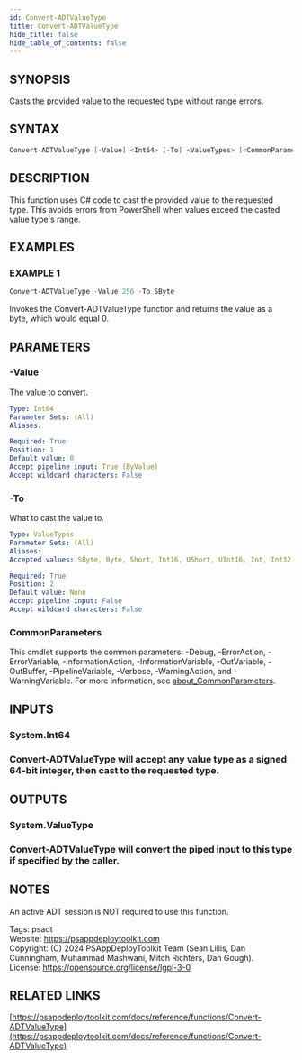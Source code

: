 ```yaml
---
id: Convert-ADTValueType
title: Convert-ADTValueType
hide_title: false
hide_table_of_contents: false
---
```


## SYNOPSIS

Casts the provided value to the requested type without range errors.

## SYNTAX

```powershell
Convert-ADTValueType [-Value] <Int64> [-To] <ValueTypes> [<CommonParameters>]
```

## DESCRIPTION

This function uses C# code to cast the provided value to the requested type.
This avoids errors from PowerShell when values exceed the casted value type's range.

## EXAMPLES

### EXAMPLE 1

```powershell
Convert-ADTValueType -Value 256 -To SByte
```

Invokes the Convert-ADTValueType function and returns the value as a byte, which would equal 0.

## PARAMETERS

### -Value

The value to convert.

```yaml
Type: Int64
Parameter Sets: (All)
Aliases:

Required: True
Position: 1
Default value: 0
Accept pipeline input: True (ByValue)
Accept wildcard characters: False
```

### -To

What to cast the value to.

```yaml
Type: ValueTypes
Parameter Sets: (All)
Aliases:
Accepted values: SByte, Byte, Short, Int16, UShort, UInt16, Int, Int32, UInt, UInt32, Long, Int64, ULong, UInt64

Required: True
Position: 2
Default value: None
Accept pipeline input: False
Accept wildcard characters: False
```

### CommonParameters

This cmdlet supports the common parameters: -Debug, -ErrorAction, -ErrorVariable, -InformationAction, -InformationVariable, -OutVariable, -OutBuffer, -PipelineVariable, -Verbose, -WarningAction, and -WarningVariable. For more information, see [about_CommonParameters](http://go.microsoft.com/fwlink/?LinkID=113216).

## INPUTS

### System.Int64

### Convert-ADTValueType will accept any value type as a signed 64-bit integer, then cast to the requested type.
## OUTPUTS

### System.ValueType

### Convert-ADTValueType will convert the piped input to this type if specified by the caller.
## NOTES
An active ADT session is NOT required to use this function.

Tags: psadt<br />
Website: https://psappdeploytoolkit.com<br />
Copyright: (C) 2024 PSAppDeployToolkit Team (Sean Lillis, Dan Cunningham, Muhammad Mashwani, Mitch Richters, Dan Gough).<br />
License: https://opensource.org/license/lgpl-3-0

## RELATED LINKS

[https://psappdeploytoolkit.com/docs/reference/functions/Convert-ADTValueType](https://psappdeploytoolkit.com/docs/reference/functions/Convert-ADTValueType)
